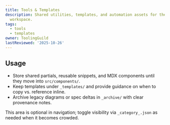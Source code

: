 ```yaml
---
title: Tools & Templates
description: Shared utilities, templates, and automation assets for the documentation
  workspace.
tags:
  - tools
  - templates
owner: ToolingGuild
lastReviewed: '2025-10-26'
---
```

## Usage

- Store shared partials, reusable snippets, and MDX components until they move into `src/components/`.
- Keep templates under `_templates/` and provide guidance on when to copy vs. reference inline.
- Archive legacy diagrams or spec deltas in `_archive/` with clear provenance notes.

This area is optional in navigation; toggle visibility via `_category_.json` as needed when it
becomes crowded.
